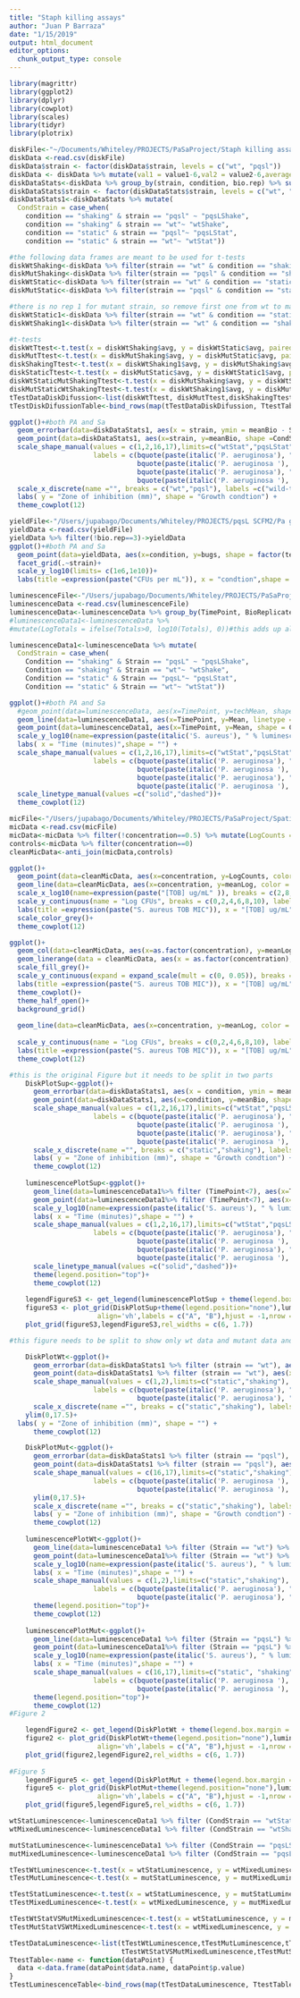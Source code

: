 ```yaml
---
title: "Staph killing assays"
author: "Juan P Barraza"
date: "1/15/2019"
output: html_document
editor_options: 
  chunk_output_type: console
---
```


```r
library(magrittr)
library(ggplot2)
library(dplyr)
library(cowplot)
library(scales)
library(tidyr)
library(plotrix)
```

```r
diskFile<-"~/Documents/Whiteley/PROJECTS/PaSaProject/Staph killing assays/disk difussion assays.csv"
diskData <-read.csv(diskFile)
diskData$strain <- factor(diskData$strain, levels = c("wt", "pqsl"))
diskData <- diskData %>% mutate(val1 = value1-6,val2 = value2-6,average = (val1+val2)/2 )#this removes the diameter of the disks
diskDataStats<-diskData %>% group_by(strain, condition, bio.rep) %>% summarise(meanTech = mean(average)) %>% ungroup() %>%group_by(strain, condition) %>% summarise(meanBio = mean(meanTech), SDBio = std.error(meanTech))
diskDataStats$strain <- factor(diskDataStats$strain, levels = c("wt", "pqsl"))
diskDataStats1<-diskDataStats %>% mutate(
  CondStrain = case_when(
    condition == "shaking" & strain == "pqsl" ~ "pqsLShake",
    condition == "shaking" & strain == "wt"~ "wtShake",
    condition == "static" & strain == "pqsl"~ "pqsLStat",
    condition == "static" & strain == "wt"~ "wtStat"))
```


```r
#the following data frames are meant to be used for t-tests
diskWtShaking<-diskData %>% filter(strain == "wt" & condition == "shaking")
diskMutShaking<-diskData %>% filter(strain == "pqsl" & condition == "shaking")
diskWtStatic<-diskData %>% filter(strain == "wt" & condition == "static")
diskMutStatic<-diskData %>% filter(strain == "pqsl" & condition == "static")

#there is no rep 1 for mutant strain, so remove first one from wt to make paired t-test
diskWtStatic1<-diskData %>% filter(strain == "wt" & condition == "static") %>% filter(!bio.rep==1)
diskWtShaking1<-diskData %>% filter(strain == "wt" & condition == "shaking")%>% filter(!bio.rep==1)

#t-tests
diskWtTtest<-t.test(x = diskWtShaking$avg, y = diskWtStatic$avg, paired = T)
diskMutTtest<-t.test(x = diskMutShaking$avg, y = diskMutStatic$avg, paired = T)
diskShakingTtest<-t.test(x = diskWtShaking1$avg, y = diskMutShaking$avg, paired = T)
diskStaticTtest<-t.test(x = diskMutStatic$avg, y = diskWtStatic1$avg, paired = T)
diskWtStaticMutShakingTtest<-t.test(x = diskMutShaking$avg, y = diskWtStatic1$avg, paired = T)
diskMutStaticWtShakingTtest<-t.test(x = diskWtShaking1$avg, y = diskMutStatic$avg, paired = T)
tTestDataDiskDifussion<-list(diskWtTtest, diskMutTtest,diskShakingTtest, diskStaticTtest, diskWtStaticMutShakingTtest,diskMutStaticWtShakingTtest)
tTestDiskDifussionTable<-bind_rows(map(tTestDataDiskDifussion, TtestTable))
```
```r
ggplot()+#both PA and Sa
  geom_errorbar(data=diskDataStats1, aes(x = strain, ymin = meanBio - SDBio, ymax = meanBio + SDBio),position = position_dodge2(width =1), width = .3)+
  geom_point(data=diskDataStats1, aes(x=strain, y=meanBio, shape =CondStrain),position = position_dodge2(width = .3), size=3)+
  scale_shape_manual(values = c(1,2,16,17),limits=c("wtStat","pqsLStat","wtShake", "pqsLShake"), 
                     labels = c(bquote(paste(italic('P. aeruginosa'), " wild-type static")),
                                bquote(paste(italic('P. aeruginosa '), Delta*"pqsL static")),
                                bquote(paste(italic('P. aeruginosa'), " wild-type shaking")),
                                bquote(paste(italic('P. aeruginosa '), Delta*"pqsL shaking"))))+
  scale_x_discrete(name ="", breaks = c("wt","pqsl"), labels =c("wild-type",expression(""*Delta*"pqsL")))+
  labs( y = "Zone of inhibition (mm)", shape = "Growth condtion") +
  theme_cowplot(12)


```


```r
yieldFile<-"/Users/jupabago/Documents/Whiteley/PROJECTS/pqsL SCFM2/Pa growth yields 16 hrs/Pa growth yields 16 hrs.csv"
yieldData <-read.csv(yieldFile)
yieldData %>% filter(!bio.rep==3)->yieldData
ggplot()+#both PA and Sa
  geom_point(data=yieldData, aes(x=condition, y=bugs, shape = factor(tech.rep), color = factor(bio.rep)), size=4)+
  facet_grid(.~strain)+
  scale_y_log10(limits= c(1e6,1e10))+
  labs(title =expression(paste("CFUs per mL")), x = "condtion",shape = "tech rep", color = "bio rep") 

```
```r
luminescenceFile<-"/Users/jupabago/Documents/Whiteley/PROJECTS/PaSaProject/Staph killing assays/summary.csv"
luminescenceData <-read.csv(luminescenceFile)
luminescenceData<-luminescenceData %>% group_by(TimePoint, BioReplicate, Condition, Strain) %>% mutate(techMean = mean(Luminescence)) %>% ungroup() %>% group_by(TimePoint, Condition, Strain) %>% mutate(Mean = mean(techMean), SE =std.error(techMean)) %>% ungroup()
#luminescenceData1<-luminescenceData %>%  
#mutate(LogTotals = ifelse(Totals>0, log10(Totals), 0))#this adds up all the data on each slice and then gets the log of that total

luminescenceData1<-luminescenceData %>% mutate(
  CondStrain = case_when(
    Condition == "shaking" & Strain == "pqsL" ~ "pqsLShake",
    Condition == "shaking" & Strain == "wt"~ "wtShake",
    Condition == "static" & Strain == "pqsL"~ "pqsLStat",
    Condition == "static" & Strain == "wt"~ "wtStat"))

ggplot()+#both PA and Sa
  #geom_point(data=luminescenceData, aes(x=TimePoint, y=techMean, shape = Strain, color = Condition), size=1)+
  geom_line(data=luminescenceData1, aes(x=TimePoint, y=Mean, linetype = Condition, group = interaction (Strain, Condition)), size=.5,show.legend = FALSE)+
  geom_point(data=luminescenceData1, aes(x=TimePoint, y=Mean, shape = CondStrain), size=3)+
  scale_y_log10(name=expression(paste(italic('S. aureus'), " % luminescence vs control" )), breaks = scales::trans_breaks("log10", function(x) 10^x), labels = scales::trans_format("log10", scales::math_format(10^.x)))+
  labs( x = "Time (minutes)",shape = "") +
  scale_shape_manual(values = c(1,2,16,17),limits=c("wtStat","pqsLStat","wtShake", "pqsLShake"), 
                     labels = c(bquote(paste(italic('P. aeruginosa'), " wild-type static")),
                                bquote(paste(italic('P. aeruginosa '), Delta*"pqsL static")),
                                bquote(paste(italic('P. aeruginosa'), " wild-type shaking")),
                                bquote(paste(italic('P. aeruginosa '), Delta*"pqsL shaking"))))+
  scale_linetype_manual(values =c("solid","dashed"))+
  theme_cowplot(12)

```

```r
micFile<-"/Users/jupabago/Documents/Whiteley/PROJECTS/PaSaProject/Spatial paper Data/SA TOB MIC/SA TOB MIC.csv"
micData <-read.csv(micFile)
micData<-micData %>% filter(!concentration==0.5) %>% mutate(LogCounts = log10(value)) %>% group_by(concentration, condition) %>% mutate(meanLog = mean(LogCounts), seLog = std.error(LogCounts)) %>% ungroup() %>% group_by(replicate, condition)%>% mutate(LogDifference = LogCounts[concentration==0]-LogCounts) %>% ungroup() %>% group_by(concentration, condition) %>% mutate(meanLogDifference = mean(LogDifference), seLogDifference = std.error(LogDifference)) %>% filter(!concentration==0)
controls<-micData %>% filter(concentration==0)
cleanMicData<-anti_join(micData,controls)

ggplot()+
  geom_point(data=cleanMicData, aes(x=concentration, y=LogCounts, color = condition), size=2)+
  geom_line(data=cleanMicData, aes(x=concentration, y=meanLog, color = condition), size=2)+
  scale_x_log10(name=expression(paste("[TOB] ug/mL" )), breaks = c(2,8,32,64,128,256,512), labels =c(2,8,32,64,128,256,512))+
  scale_y_continuous(name = "Log CFUs", breaks = c(0,2,4,6,8,10), labels =c(0,2,4,6,8,10))+
  labs(title =expression(paste("S. aureus TOB MIC")), x = "[TOB] ug/mL",shape = "tech rep", color = "Condition")+
  scale_color_grey()+
  theme_cowplot(12)

ggplot()+
  geom_col(data=cleanMicData, aes(x=as.factor(concentration), y=meanLogDifference, fill = condition ),position =position_dodge(width = .5), width = .5)+
  geom_linerange(data = cleanMicData, aes(x = as.factor(concentration), ymin = meanLogDifference - seLogDifference, ymax = meanLogDifference + seLogDifference, group = condition),position = position_dodge(width = .5))+
  scale_fill_grey()+
  scale_y_continuous(expand = expand_scale(mult = c(0, 0.05)), breaks = c(2,4,6,8,10), labels = c(2,4,6,8,10))+
  labs(title =expression(paste("S. aureus TOB MIC")), x = "[TOB] ug/mL",y = "log CFU Change", color = "Condition")+
  theme_cowplot()+
  theme_half_open()+
  background_grid()
  
  geom_line(data=cleanMicData, aes(x=concentration, y=meanLog, color = condition), size=2)+
  
  scale_y_continuous(name = "Log CFUs", breaks = c(0,2,4,6,8,10), labels =c(0,2,4,6,8,10))+
  labs(title =expression(paste("S. aureus TOB MIC")), x = "[TOB] ug/mL",shape = "tech rep", color = "Condition")+
  theme_cowplot(12)
```

```r
#this is the original Figure but it needs to be split in two parts
    DiskPlotSup<-ggplot()+
      geom_errorbar(data=diskDataStats1, aes(x = condition, ymin = meanBio - SDBio, ymax = meanBio + SDBio, group = strain),position = position_dodge(width = .6), width = .2)+
      geom_point(data=diskDataStats1, aes(x=condition, y=meanBio, shape =CondStrain, group = strain),position = position_dodge(width = .6), size=3)+
      scale_shape_manual(values = c(1,2,16,17),limits=c("wtStat","pqsLStat","wtShake", "pqsLShake"), 
                     labels = c(bquote(paste(italic('P. aeruginosa'), " wild-type static")),
                                bquote(paste(italic('P. aeruginosa '), Delta*"pqsL static")),
                                bquote(paste(italic('P. aeruginosa'), " wild-type stirred")),
                                bquote(paste(italic('P. aeruginosa '), Delta*"pqsL stirred"))))+
      scale_x_discrete(name ="", breaks = c("static","shaking"), labels =c("Static","Mixed"))+
      labs( y = "Zone of inhibition (mm)", shape = "Growth condtion") +
      theme_cowplot(12)
    
    luminescencePlotSup<-ggplot()+
      geom_line(data=luminescenceData1%>% filter (TimePoint<7), aes(x=TimePoint, y=Mean, linetype = Condition, group = interaction (Strain, Condition)), size=.5,show.legend = FALSE)+
      geom_point(data=luminescenceData1%>% filter (TimePoint<7), aes(x=TimePoint, y=Mean, shape = CondStrain), size=3)+
      scale_y_log10(name=expression(paste(italic('S. aureus'), " % luminescence vs control" )))+
      labs( x = "Time (minutes)",shape = "") +
      scale_shape_manual(values = c(1,2,16,17),limits=c("wtStat","pqsLStat","wtShake", "pqsLShake"), 
                     labels = c(bquote(paste(italic('P. aeruginosa'), " wild-type static")),
                                bquote(paste(italic('P. aeruginosa '), Delta*"pqsL static")),
                                bquote(paste(italic('P. aeruginosa'), " wild-type stirred")),
                                bquote(paste(italic('P. aeruginosa '), Delta*"pqsL stirred"))))+
      scale_linetype_manual(values =c("solid","dashed"))+
      theme(legend.position="top")+
      theme_cowplot(12)
    
    legendFigureS3 <- get_legend(luminescencePlotSup + theme(legend.box.margin = margin(0, 0, 0, -10)))
    figureS3 <- plot_grid(DiskPlotSup+theme(legend.position="none"),luminescencePlotSup+theme(legend.position="none"),
                      align='vh',labels = c("A", "B"),hjust = -1,nrow = 1)
    plot_grid(figureS3,legendFigureS3,rel_widths = c(6, 1.7))
```
```r
#this figure needs to be split to show only wt data and mutant data and limit the time point to 7 minutes for the luminescence.

    DiskPlotWt<-ggplot()+
      geom_errorbar(data=diskDataStats1 %>% filter (strain == "wt"), aes(x = condition, ymin = meanBio - SDBio, ymax = meanBio + SDBio),width = .2)+
      geom_point(data=diskDataStats1 %>% filter (strain == "wt"), aes(x=condition, y=meanBio, shape =condition), size=3)+
      scale_shape_manual(values = c(1,2),limits=c("static","shaking"), 
                     labels = c(bquote(paste(italic('P. aeruginosa'), " wild-type static")),
                                bquote(paste(italic('P. aeruginosa'), " wild-type mixed"))))+
      scale_x_discrete(name ="", breaks = c("static","shaking"), labels =c("Static","Mixed"))+
    ylim(0,17.5)+
  labs( y = "Zone of inhibition (mm)", shape = "") +
      theme_cowplot(12)

    DiskPlotMut<-ggplot()+
      geom_errorbar(data=diskDataStats1 %>% filter (strain == "pqsl"), aes(x = condition, ymin = meanBio - SDBio, ymax = meanBio + SDBio),width = .2)+
      geom_point(data=diskDataStats1 %>% filter (strain == "pqsl"), aes(x=condition, y=meanBio, shape =condition), size=3)+
      scale_shape_manual(values = c(16,17),limits=c("static","shaking"), 
                     labels = c(bquote(paste(italic('P. aeruginosa '), Delta*"pqsL static")),
                                bquote(paste(italic('P. aeruginosa '), Delta*"pqsL mixed"))))+
      ylim(0,17.5)+
      scale_x_discrete(name ="", breaks = c("static","shaking"), labels =c("Static","Mixed"))+
      labs( y = "Zone of inhibition (mm)", shape = "Growth condtion") +
      theme_cowplot(12)
    
    luminescencePlotWt<-ggplot()+
      geom_line(data=luminescenceData1 %>% filter (Strain == "wt") %>% filter (TimePoint<7), aes(x=TimePoint, y=Mean, group = Condition), size=.5, show.legend = FALSE)+
      geom_point(data=luminescenceData1%>% filter (Strain == "wt") %>% filter (TimePoint<7), aes(x=TimePoint, y=Mean, shape = Condition), size=3)+
      scale_y_log10(name=expression(paste(italic('S. aureus'), " % luminescence vs control" )), limits = c(1,121),labels = c(1, 10, 100),breaks = c(1, 10, 100))+
      labs( x = "Time (minutes)",shape = "") +
      scale_shape_manual(values = c(1,2),limits=c("static","shaking"), 
                     labels = c(bquote(paste(italic('P. aeruginosa'), " wild-type static")),
                                bquote(paste(italic('P. aeruginosa'), " wild-type mixed"))))+
      theme(legend.position="top")+
      theme_cowplot(12)
    
    luminescencePlotMut<-ggplot()+
      geom_line(data=luminescenceData1 %>% filter (Strain == "pqsL") %>% filter (TimePoint<7), aes(x=TimePoint, y=Mean, group = Condition), size=.5, show.legend = FALSE)+
      geom_point(data=luminescenceData1%>% filter (Strain == "pqsL") %>% filter (TimePoint<7), aes(x=TimePoint, y=Mean, shape = Condition), size=3)+
      scale_y_log10(name=expression(paste(italic('S. aureus'), " % luminescence vs control" )),limits = c(1,121), labels = c(1,10,100),breaks = c(1, 10, 100))+
      labs( x = "Time (minutes)",shape = "") +
      scale_shape_manual(values = c(16,17),limits=c("static", "shaking"), 
                     labels = c(bquote(paste(italic('P. aeruginosa '), Delta*"pqsL static")),
                                bquote(paste(italic('P. aeruginosa '), Delta*"pqsL mixed"))))+
      theme(legend.position="top")+
      theme_cowplot(12)
#Figure 2

    legendFigure2 <- get_legend(DiskPlotWt + theme(legend.box.margin = margin(0, 0, 0, -10)))
    figure2 <- plot_grid(DiskPlotWt+theme(legend.position="none"),luminescencePlotWt+theme(legend.position="none"),
                      align='vh',labels = c("A", "B"),hjust = -1,nrow = 1)
    plot_grid(figure2,legendFigure2,rel_widths = c(6, 1.7))
    
#Figure 5
    legendFigure5 <- get_legend(DiskPlotMut + theme(legend.box.margin = margin(0, 0, 0, -10)))
    figure5 <- plot_grid(DiskPlotMut+theme(legend.position="none"),luminescencePlotMut+theme(legend.position="none"),
                      align='vh',labels = c("A", "B"),hjust = -1,nrow = 1)
    plot_grid(figure5,legendFigure5,rel_widths = c(6, 1.7))
```

```r
wtStatLuminescence<-luminescenceData1 %>% filter (CondStrain == "wtStat") %>% filter (TimePoint<7 &TechReplicate == 1)  %>% pull(techMean)
wtMixedLuminescence<-luminescenceData1 %>% filter (CondStrain == "wtShake") %>% filter (TimePoint<7 &TechReplicate == 1) %>% pull(techMean)

mutStatLuminescence<-luminescenceData1 %>% filter (CondStrain == "pqsLStat") %>% filter (TimePoint<7 &TechReplicate == 1)%>% pull(techMean)
mutMixedLuminescence<-luminescenceData1 %>% filter (CondStrain == "pqsLShake") %>% filter (TimePoint<7 &TechReplicate == 1)%>% pull(techMean)

tTestWtLuminescence<-t.test(x = wtStatLuminescence, y = wtMixedLuminescence, paired = T)
tTestMutLuminescence<-t.test(x = mutStatLuminescence, y = mutMixedLuminescence, paired = T)

tTestStatLuminescence<-t.test(x = wtStatLuminescence, y = mutStatLuminescence, paired = T)
tTestMixedLuminescence<-t.test(x = wtMixedLuminescence, y = mutMixedLuminescence, paired = T)

tTestWtStatVSMutMixedLuminescence<-t.test(x = wtStatLuminescence, y = mutMixedLuminescence, paired = T)
tTestMutStatVSWtMixedLuminescence<-t.test(x = wtMixedLuminescence, y = mutStatLuminescence, paired = T)

tTestDataLuminescence<-list(tTestWtLuminescence,tTestMutLuminescence,tTestStatLuminescence,tTestMixedLuminescence,
                            tTestWtStatVSMutMixedLuminescence,tTestMutStatVSWtMixedLuminescence)
TtestTable<-name <- function(dataPoint) {
  data <-data.frame(dataPoint$data.name, dataPoint$p.value)
}
tTestLuminescenceTable<-bind_rows(map(tTestDataLuminescence, TtestTable))


```

